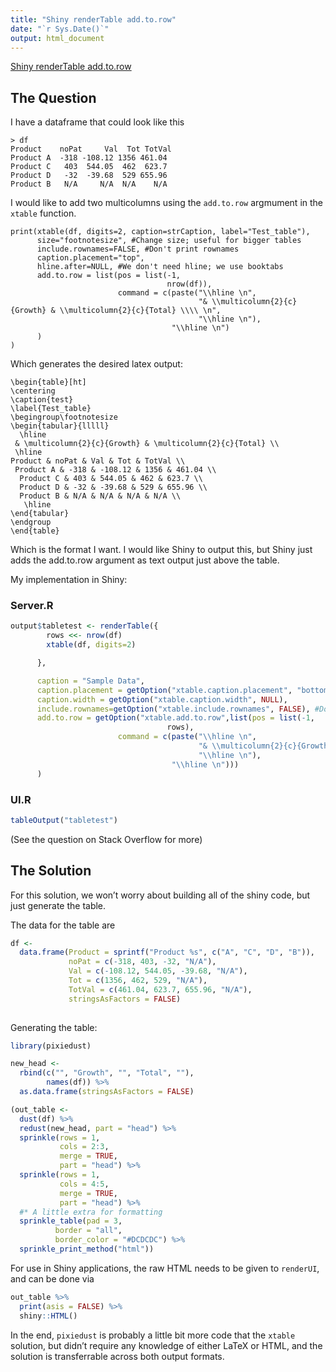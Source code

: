 ```yaml
---
title: "Shiny renderTable add.to.row"
date: "`r Sys.Date()`"
output: html_document
---
```


[Shiny renderTable add.to.row](http://stackoverflow.com/questions/35704056/shiny-rendertable-add-to-row)

## The Question

I have a dataframe that could look like this

```
> df
Product    noPat     Val  Tot TotVal
Product A  -318 -108.12 1356 461.04
Product C   403  544.05  462  623.7
Product D   -32  -39.68  529 655.96
Product B   N/A     N/A  N/A    N/A
```

I would like to add two multicolumns using the `add.to.row` argmument in the `xtable` function.

```
print(xtable(df, digits=2, caption=strCaption, label="Test_table"), 
      size="footnotesize", #Change size; useful for bigger tables
      include.rownames=FALSE, #Don't print rownames
      caption.placement="top", 
      hline.after=NULL, #We don't need hline; we use booktabs
      add.to.row = list(pos = list(-1, 
                                   nrow(df)),
                        command = c(paste("\\hline \n",
                                          "& \\multicolumn{2}{c}{Growth} & \\multicolumn{2}{c}{Total} \\\\ \n",
                                          "\\hline \n"),
                                    "\\hline \n")
      )
)
```

Which generates the desired latex output:

```
\begin{table}[ht]
\centering
\caption{test} 
\label{Test_table}
\begingroup\footnotesize
\begin{tabular}{lllll}
  \hline 
 & \multicolumn{2}{c}{Growth} & \multicolumn{2}{c}{Total} \\ 
 \hline 
Product & noPat & Val & Tot & TotVal \\ 
 Product A & -318 & -108.12 & 1356 & 461.04 \\ 
  Product C & 403 & 544.05 & 462 & 623.7 \\ 
  Product D & -32 & -39.68 & 529 & 655.96 \\ 
  Product B & N/A & N/A & N/A & N/A \\ 
   \hline 
\end{tabular}
\endgroup
\end{table}
```

Which is the format I want. I would like Shiny to output this, but Shiny just adds the add.to.row argument as text output just above the table.

My implementation in Shiny:

### Server.R

```r
output$tabletest <- renderTable({
        rows <<- nrow(df)
        xtable(df, digits=2)

      },

      caption = "Sample Data",
      caption.placement = getOption("xtable.caption.placement", "bottom"), 
      caption.width = getOption("xtable.caption.width", NULL),
      include.rownames=getOption("xtable.include.rownames", FALSE), #Don't print rownames
      add.to.row = getOption("xtable.add.to.row",list(pos = list(-1, 
                                   rows),
                        command = c(paste("\\hline \n",
                                          "& \\multicolumn{2}{c}{Growth} & \\multicolumn{2}{c}{Total} \\\\ \n",
                                          "\\hline \n"),
                                    "\\hline \n")))
      )
```

### UI.R

```r
tableOutput("tabletest")
```

(See the question on Stack Overflow for more)


## The Solution

For this solution, we won't worry about building all of the shiny code, but just generate the table.

The data for the table are

```r
df <- 
  data.frame(Product = sprintf("Product %s", c("A", "C", "D", "B")),
             noPat = c(-318, 403, -32, "N/A"),
             Val = c(-108.12, 544.05, -39.68, "N/A"),
             Tot = c(1356, 462, 529, "N/A"),
             TotVal = c(461.04, 623.7, 655.96, "N/A"),
             stringsAsFactors = FALSE)
  
```

Generating the table:

```r
library(pixiedust)

new_head <- 
  rbind(c("", "Growth", "", "Total", ""),
        names(df)) %>%
  as.data.frame(stringsAsFactors = FALSE)

(out_table <- 
  dust(df) %>%
  redust(new_head, part = "head") %>%
  sprinkle(rows = 1, 
           cols = 2:3,
           merge = TRUE,
           part = "head") %>%
  sprinkle(rows = 1,
           cols = 4:5,
           merge = TRUE,
           part = "head") %>%
  #* A little extra for formatting
  sprinkle_table(pad = 3,
          border = "all",
          border_color = "#DCDCDC") %>%
  sprinkle_print_method("html"))
```

For use in Shiny applications, the raw HTML needs to be given to `renderUI`, and can be done via

```r
out_table %>%
  print(asis = FALSE) %>%
  shiny::HTML()
```

In the end, `pixiedust` is probably a little bit more code that the `xtable` solution, but didn't require any knowledge of either LaTeX or HTML, and the solution is transferrable across both output formats.  
